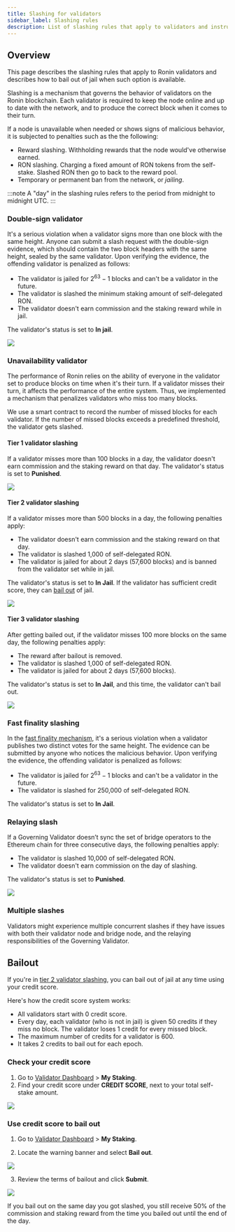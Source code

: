 ```yaml
---
title: Slashing for validators
sidebar_label: Slashing rules
description: List of slashing rules that apply to validators and instructions for bailing out of jail. 
---
```




## Overview

This page describes the slashing rules that apply to Ronin validators and describes how to bail out of jail when such option is available.

Slashing is a mechanism that governs the behavior of validators on
the Ronin blockchain. Each validator is required to keep the node
online and up to date with the network, and to produce the correct
block when it comes to their turn.

If a node is unavailable when needed or shows signs of malicious
behavior, it is subjected to penalties such as the the following:
* Reward slashing. Withholding rewards that the node would've 
otherwise earned.
* RON slashing. Charging a fixed amount of RON tokens from 
the self-stake. Slashed RON then go to back to the reward pool.
* Temporary or permanent ban from the network, or _jailing_.

:::note 
A "day" in the slashing rules refers to the period
from midnight to midnight UTC.
:::

### Double-sign validator

It's a serious violation when a validator signs more than one block with the same height.
Anyone can submit a slash request with the double-sign evidence, which
should contain the two block headers with the same height, sealed by
the same validator. Upon verifying the evidence, the offending
validator is penalized as follows:

* The validator is jailed for $2^{63}-1$ blocks and can't be a
validator in the future.
* The validator is slashed the minimum staking amount of
self-delegated RON.
* The validator doesn't earn commission and the staking reward while in jail.

The validator's status is set to **In jail**.

<img src={doubleSign} width={1224} />

### Unavailability validator

The performance of Ronin relies on the ability of everyone in the
validator set to produce blocks on time when it's their turn.
If a validator misses their turn, it affects the performance of
the entire system. Thus, we implemented a mechanism that penalizes
validators who miss too many blocks.

We use a smart contract to record the number of missed blocks for each
validator. If the number of missed blocks exceeds a predefined threshold,
the validator gets slashed.

#### Tier 1 validator slashing

If a validator misses more than 100 blocks in a day, the validator doesn't earn
commission and the staking reward on that day.
The validator's status is set to **Punished**.

<img src={valSlashTierOne} width={1224} />

#### Tier 2 validator slashing

If a validator misses more than 500 blocks in a day, the following penalties apply:
* The validator doesn't earn commission and the staking reward on that day.
* The validator is slashed 1,000 of self-delegated RON.
* The validator is jailed for about 2 days (57,600 blocks) and is
banned from the validator set while in jail.

The validator's status is set to **In Jail**. If the validator
has sufficient credit score, they can [bail out](#bailout) of jail.

<img src={valSlashTierTwo} width={1224} />

#### Tier 3 validator slashing

After getting bailed out, if the validator
misses 100 more blocks on the same day, the following penalties apply:
* The reward after bailout is removed.
* The validator is slashed 1,000 of self-delegated RON.
* The validator is jailed for about 2 days (57,600 blocks).

The validator's status is set to **In Jail**, and this time,
the validator can't bail out.

<img src={valSlashTierThree} width={1224} />

### Fast finality slashing

In the [fast finality mechanism](https://github.com/axieinfinity/REPs/blob/main/REP-0003/REP-0003.md),
it's a serious violation when a validator publishes two distinct votes
for the same height. The evidence can be submitted by anyone who notices
the malicious behavior. Upon verifying the evidence, the offending
validator is penalized as follows:

* The validator is jailed for $2^{63}-1$ blocks and can't be a
validator in the future.
* The validator is slashed for 250,000 of
self-delegated RON.

The validator's status is set to **In Jail**.

### Relaying slash

If a Governing Validator doesn’t sync the set of bridge
operators to the Ethereum chain for three consecutive days,
the following penalties apply:

* The validator is slashed 10,000 of self-delegated RON.
* The validator doesn't earn commission on the day of slashing.

The validator's status is set to **Punished**.

<img src={relayingSlash} width={1224} />

### Multiple slashes

Validators might experience multiple concurrent slashes if they have issues
with both their validator node and bridge node, and the relaying
responsibilities of the Governing Validator.

## Bailout

If you're in [tier 2 validator slashing](#tier-2-validator-slashing), you can bail out
of jail at any time using your credit score.
  
Here's how the credit score system works:
* All validators start with 0 credit score.
* Every day, each validator (who is not in jail) is given 50 credits 
if they miss no block. The validator loses 1 credit for every missed block.
* The maximum number of credits for a validator is 600.
* It takes 2 credits to bail out for each epoch.

### Check your credit score

1. Go to [Validator Dashboard](https://validator.roninchain.com/) >
**My Staking**.
2. Find your credit score under **CREDIT SCORE**, next to your total
self-stake amount.
<img src={creditScore} width={1280} />

### Use credit score to bail out

1. Go to [Validator Dashboard](https://validator.roninchain.com/) >
**My Staking**.

2. Locate the warning banner and select **Bail out**.
<img src={stepOne} width={1224} /> 

3. Review the terms of bailout and click **Submit**. 
<img src={stepTwo} width={400} />

If you bail out on the same day you got slashed, you still receive $50\%$
of the commission and staking reward from the time you bailed
out until the end of the day.
